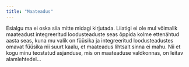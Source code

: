 ```yaml
---
title: "Maateadus"
---
```


Esialgu ma ei oska siia mitte midagi kirjutada. Liiatigi ei ole mul võimalik maateadust integreeritud loodusteaduste seas õppida kolme ettenähtud aasta seas, kuna mu valik on füüsika ja integreeritud loodusteadustes omavat füüsika nii suurt kaalu, et maateadus lihtsalt sinna ei mahu. Nii et kogu minu teostatud asjanduse, mis on maateaduse valdkonnas, on leitav alamlehtedel...